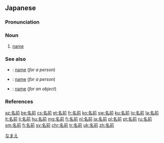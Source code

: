 ==Japanese==
{{ja-kanjitab|な|まえ|yomi=k}}

===Pronunciation===
{{ja-pron|acc=0|y=k|acc_ref=NHK,DJR|なまえ}}

===Noun===
{{ja-noun|なまえ}}

# [[name]]

===See also===
* {{ja-r|姓名|せいめい}}: [[name]] (''for a person'')
* {{ja-r|氏名|しめい}}: [[name]] (''for a person'')
* {{ja-r|名称|めいしょう}}: [[name]] (''for an object'')

===References===
<references />

[[Category:Japanese basic words|なまえ]]

[[az:名前]]
[[be:名前]]
[[cs:名前]]
[[et:名前]]
[[fr:名前]]
[[ko:名前]]
[[sw:名前]]
[[ku:名前]]
[[lo:名前]]
[[la:名前]]
[[lt:名前]]
[[li:名前]]
[[hu:名前]]
[[mg:名前]]
[[fj:名前]]
[[nl:名前]]
[[ja:名前]]
[[pl:名前]]
[[pt:名前]]
[[ru:名前]]
[[sm:名前]]
[[fi:名前]]
[[sv:名前]]
[[chr:名前]]
[[tr:名前]]
[[uk:名前]]
[[zh:名前]]